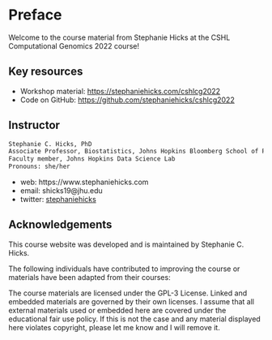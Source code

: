 # Preface {.unnumbered}

Welcome to the course material from Stephanie Hicks at the CSHL Computational Genomics 2022 course! 


## Key resources

- Workshop material: <https://stephaniehicks.com/cshlcg2022>
- Code on GitHub: <https://github.com/stephaniehicks/cshlcg2022>

## Instructor

```md
Stephanie C. Hicks, PhD
Associate Professor, Biostatistics, Johns Hopkins Bloomberg School of Public Health
Faculty member, Johns Hopkins Data Science Lab
Pronouns: she/her 
```

- web: https://www.stephaniehicks.com
- email: shicks19@jhu.edu
- twitter: [stephaniehicks](http://twitter.com/stephaniehicks)


## Acknowledgements

This course website was developed and is maintained by Stephanie C. Hicks.

The following individuals have contributed to improving the course or materials have been adapted from their courses: 

The course materials are licensed under the GPL-3 License. Linked and embedded materials are governed by their own licenses. I assume that all external materials used or embedded here are covered under the educational fair use policy. If this is not the case and any material displayed here violates copyright, please let me know and I will remove it.
